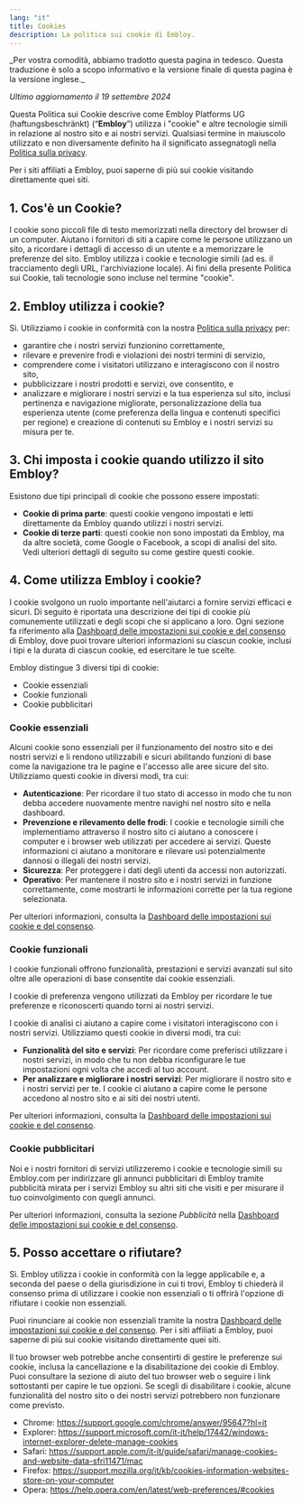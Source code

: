 ```yaml
---
lang: "it"
title: Cookies
description: La politica sui cookie di Embloy.
---
```


<Callout>
_Per vostra comodità, abbiamo tradotto questa pagina in tedesco. Questa traduzione è solo a scopo informativo e la versione finale di questa pagina è la versione inglese._
</Callout>

_Ultimo aggiornamento il 19 settembre 2024_

Questa Politica sui Cookie descrive come Embloy Platforms UG (haftungsbeschränkt) (“**Embloy**”) utilizza i "cookie" e altre tecnologie simili in relazione al nostro sito e ai nostri servizi. Qualsiasi termine in maiuscolo utilizzato e non diversamente definito ha il significato assegnatogli nella [Politica sulla privacy](https://embloy.com/resources/privacy).

Per i siti affiliati a Embloy, puoi saperne di più sui cookie visitando direttamente quei siti.

## 1. Cos'è un Cookie?

I cookie sono piccoli file di testo memorizzati nella directory del browser di un computer. Aiutano i fornitori di siti a capire come le persone utilizzano un sito, a ricordare i dettagli di accesso di un utente e a memorizzare le preferenze del sito. Embloy utilizza i cookie e tecnologie simili (ad es. il tracciamento degli URL, l'archiviazione locale). Ai fini della presente Politica sui Cookie, tali tecnologie sono incluse nel termine "cookie".

## 2. Embloy utilizza i cookie?

Sì. Utilizziamo i cookie in conformità con la nostra [Politica sulla privacy](https://embloy.com/resources/privacy) per:

- garantire che i nostri servizi funzionino correttamente,
- rilevare e prevenire frodi e violazioni dei nostri termini di servizio,
- comprendere come i visitatori utilizzano e interagiscono con il nostro sito,
- pubblicizzare i nostri prodotti e servizi, ove consentito, e
- analizzare e migliorare i nostri servizi e la tua esperienza sul sito, inclusi pertinenza e navigazione migliorate, personalizzazione della tua esperienza utente (come preferenza della lingua e contenuti specifici per regione) e creazione di contenuti su Embloy e i nostri servizi su misura per te.

## 3. Chi imposta i cookie quando utilizzo il sito Embloy?

Esistono due tipi principali di cookie che possono essere impostati:

- **Cookie di prima parte**: questi cookie vengono impostati e letti direttamente da Embloy quando utilizzi i nostri servizi.
- **Cookie di terze parti**: questi cookie non sono impostati da Embloy, ma da altre società, come Google o Facebook, a scopi di analisi del sito. Vedi ulteriori dettagli di seguito su come gestire questi cookie.

## 4. Come utilizza Embloy i cookie?

I cookie svolgono un ruolo importante nell'aiutarci a fornire servizi efficaci e sicuri. Di seguito è riportata una descrizione dei tipi di cookie più comunemente utilizzati e degli scopi che si applicano a loro. Ogni sezione fa riferimento alla [Dashboard delle impostazioni sui cookie e del consenso](https://embloy.com/cookie-settings) di Embloy, dove puoi trovare ulteriori informazioni su ciascun cookie, inclusi i tipi e la durata di ciascun cookie, ed esercitare le tue scelte.

Embloy distingue 3 diversi tipi di cookie:

- Cookie essenziali
- Cookie funzionali
- Cookie pubblicitari

### Cookie essenziali

Alcuni cookie sono essenziali per il funzionamento del nostro sito e dei nostri servizi e li rendono utilizzabili e sicuri abilitando funzioni di base come la navigazione tra le pagine e l'accesso alle aree sicure del sito. Utilizziamo questi cookie in diversi modi, tra cui:

- **Autenticazione**: Per ricordare il tuo stato di accesso in modo che tu non debba accedere nuovamente mentre navighi nel nostro sito e nella dashboard.
- **Prevenzione e rilevamento delle frodi**: I cookie e tecnologie simili che implementiamo attraverso il nostro sito ci aiutano a conoscere i computer e i browser web utilizzati per accedere ai servizi. Queste informazioni ci aiutano a monitorare e rilevare usi potenzialmente dannosi o illegali dei nostri servizi.
- **Sicurezza**: Per proteggere i dati degli utenti da accessi non autorizzati.
- **Operativo**: Per mantenere il nostro sito e i nostri servizi in funzione correttamente, come mostrarti le informazioni corrette per la tua regione selezionata.

Per ulteriori informazioni, consulta la [Dashboard delle impostazioni sui cookie e del consenso](https://embloy.com/cookie-settings).

### Cookie funzionali

I cookie funzionali offrono funzionalità, prestazioni e servizi avanzati sul sito oltre alle operazioni di base consentite dai cookie essenziali.

I cookie di preferenza vengono utilizzati da Embloy per ricordare le tue preferenze e riconoscerti quando torni ai nostri servizi.

I cookie di analisi ci aiutano a capire come i visitatori interagiscono con i nostri servizi. Utilizziamo questi cookie in diversi modi, tra cui:

- **Funzionalità del sito e servizi**: Per ricordare come preferisci utilizzare i nostri servizi, in modo che tu non debba riconfigurare le tue impostazioni ogni volta che accedi al tuo account.
- **Per analizzare e migliorare i nostri servizi**: Per migliorare il nostro sito e i nostri servizi per te. I cookie ci aiutano a capire come le persone accedono al nostro sito e ai siti dei nostri utenti.

Per ulteriori informazioni, consulta la [Dashboard delle impostazioni sui cookie e del consenso](https://embloy.com/cookie-settings).

### Cookie pubblicitari

Noi e i nostri fornitori di servizi utilizzeremo i cookie e tecnologie simili su Embloy.com per indirizzare gli annunci pubblicitari di Embloy tramite pubblicità mirata per i servizi Embloy su altri siti che visiti e per misurare il tuo coinvolgimento con quegli annunci.

Per ulteriori informazioni, consulta la sezione _Pubblicità_ nella [Dashboard delle impostazioni sui cookie e del consenso](https://embloy.com/cookie-settings).

## 5. Posso accettare o rifiutare?

Sì. Embloy utilizza i cookie in conformità con la legge applicabile e, a seconda del paese o della giurisdizione in cui ti trovi, Embloy ti chiederà il consenso prima di utilizzare i cookie non essenziali o ti offrirà l'opzione di rifiutare i cookie non essenziali.

Puoi rinunciare ai cookie non essenziali tramite la nostra [Dashboard delle impostazioni sui cookie e del consenso](https://embloy.com/cookie-settings). Per i siti affiliati a Embloy, puoi saperne di più sui cookie visitando direttamente quei siti.

Il tuo browser web potrebbe anche consentirti di gestire le preferenze sui cookie, inclusa la cancellazione e la disabilitazione dei cookie di Embloy. Puoi consultare la sezione di aiuto del tuo browser web o seguire i link sottostanti per capire le tue opzioni. Se scegli di disabilitare i cookie, alcune funzionalità del nostro sito o dei nostri servizi potrebbero non funzionare come previsto.

- Chrome: https://support.google.com/chrome/answer/95647?hl=it
- Explorer: https://support.microsoft.com/it-it/help/17442/windows-internet-explorer-delete-manage-cookies
- Safari: https://support.apple.com/it-it/guide/safari/manage-cookies-and-website-data-sfri11471/mac
- Firefox: https://support.mozilla.org/it/kb/cookies-information-websites-store-on-your-computer
- Opera: https://help.opera.com/en/latest/web-preferences/#cookies